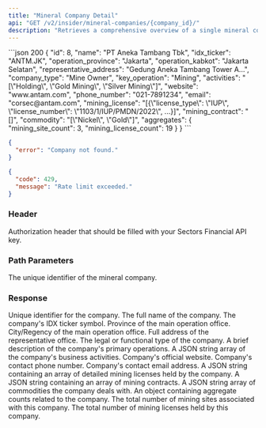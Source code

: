 ```yaml
---
title: "Mineral Company Detail"
api: "GET /v2/insider/mineral-companies/{company_id}/"
description: "Retrieves a comprehensive overview of a single mineral company by its ID, including operational details, contact info, licenses, and aggregate counts."
---
```


<ResponseExample>
```json 200
{
    "id": 8,
    "name": "PT Aneka Tambang Tbk",
    "idx_ticker": "ANTM.JK",
    "operation_province": "Jakarta",
    "operation_kabkot": "Jakarta Selatan",
    "representative_address": "Gedung Aneka Tambang Tower A...",
    "company_type": "Mine Owner",
    "key_operation": "Mining",
    "activities": "[\"Holding\", \"Gold Mining\", \"Silver Mining\"]",
    "website": "www.antam.com",
    "phone_number": "021-7891234",
    "email": "corsec@antam.com",
    "mining_license": "[{\"license_type\": \"IUP\", \"license_number\": \"1103/1/IUP/PMDN/2022\", ...}]",
    "mining_contract": "[]",
    "commodity": "[\"Nickel\", \"Gold\"]",
    "aggregates": {
        "mining_site_count": 3,
        "mining_license_count": 19
    }
}
```

```json 404
{
  "error": "Company not found."
}
```

```json 429
{
  "code": 429,
  "message": "Rate limit exceeded."
}
```

</ResponseExample>

### Header

<ParamField header="Authorization" type="string" required>
  Authorization header that should be filled with your Sectors Financial API
  key.
</ParamField>

### Path Parameters

<ParamField path="company_id" type="integer" required>
  The unique identifier of the mineral company.
</ParamField>

### Response

<ResponseField name="<CompanyDetail>" type="object">
  <Expandable title="Company Detail properties">
    <ResponseField name="id" type="integer">
      Unique identifier for the company.
    </ResponseField>
    <ResponseField name="name" type="string">
      The full name of the company.
    </ResponseField>
    <ResponseField name="idx_ticker" type="string | null">
      The company's IDX ticker symbol.
    </ResponseField>
    <ResponseField name="operation_province" type="string">
      Province of the main operation office.
    </ResponseField>
    <ResponseField name="operation_kabkot" type="string">
      City/Regency of the main operation office.
    </ResponseField>
    <ResponseField name="representative_address" type="string">
      Full address of the representative office.
    </ResponseField>
    <ResponseField name="company_type" type="string">
      The legal or functional type of the company.
    </ResponseField>
    <ResponseField name="key_operation" type="string">
      A brief description of the company's primary operations.
    </ResponseField>
    <ResponseField name="activities" type="string (JSON Array)">
      A JSON string array of the company's business activities.
    </ResponseField>
    <ResponseField name="website" type="string">
      Company's official website.
    </ResponseField>
    <ResponseField name="phone_number" type="string">
      Company's contact phone number.
    </ResponseField>
    <ResponseField name="email" type="string">
      Company's contact email address.
    </ResponseField>
    <ResponseField name="mining_license" type="string (JSON Array)">
      A JSON string containing an array of detailed mining licenses held by the
      company.
      <Expandable title="License Object Structure">
        <ResponseField name="license_type" type="string" />
        <ResponseField name="license_number" type="string" />
        <ResponseField name="province" type="string" />
        <ResponseField name="city" type="string" />
        <ResponseField name="permit_expiry_date" type="string" />
        <ResponseField name="commodity" type="string" />
      </Expandable>
    </ResponseField>
    <ResponseField name="mining_contract" type="string (JSON Array)">
      A JSON string containing an array of mining contracts.
    </ResponseField>
    <ResponseField name="commodity" type="string (JSON Array)">
      A JSON string array of commodities the company deals with.
    </ResponseField>
    <ResponseField name="aggregates" type="object">
      An object containing aggregate counts related to the company.
      <Expandable title="Aggregates properties">
        <ResponseField name="mining_site_count" type="integer">
          The total number of mining sites associated with this company.
        </ResponseField>
        <ResponseField name="mining_license_count" type="integer">
          The total number of mining licenses held by this company.
        </ResponseField>
      </Expandable>
    </ResponseField>
  </Expandable>
</ResponseField>

